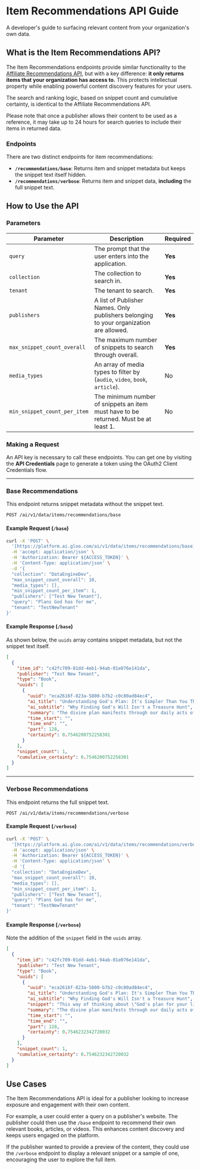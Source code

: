 # Item Recommendations API Guide

A developer's guide to surfacing relevant content from your organization's own data.

## What is the Item Recommendations API?

The Item Recommendations endpoints provide similar functionality to the [Affiliate Recommendations API](/api-guides/search-and-recommendations/affiliate-recommendations), but with a key difference: **it only returns items that your organization has access to.** This protects intellectual property while enabling powerful content discovery features for your users.

The search and ranking logic, based on snippet count and cumulative certainty, is identical to the Affiliate Recommendations API.

Please note that once a publisher allows their content to be used as a reference, it may take up to 24 hours for search queries to include their items in returned data.

### Endpoints

There are two distinct endpoints for item recommendations:

-   **`/recommendations/base`**: Returns item and snippet metadata but keeps the snippet text itself hidden.
-   **`/recommendations/verbose`**: Returns item and snippet data, **including** the full snippet text.

## How to Use the API

### Parameters

| Parameter                   | Description                                                                                         | Required |
| --------------------------- | --------------------------------------------------------------------------------------------------- | -------- |
| `query`                     | The prompt that the user enters into the application.                                               | **Yes** |
| `collection`                | The collection to search in.                                                                        | **Yes** |
| `tenant`                    | The tenant to search.                                                                               | **Yes** |
| `publishers`                | A list of Publisher Names. Only publishers belonging to your organization are allowed.              | **Yes** |
| `max_snippet_count_overall` | The maximum number of snippets to search through overall.                                           | **Yes** |
| `media_types`               | An array of media types to filter by (`audio`, `video`, `book`, `article`).                         | No       |
| `min_snippet_count_per_item`| The minimum number of snippets an item must have to be returned. Must be at least 1.                 | No       |

### Making a Request

An API key is necessary to call these endpoints. You can get one by visiting the **API Credentials** page to generate a token using the OAuth2 Client Credentials flow.

---

### Base Recommendations

This endpoint returns snippet metadata without the snippet text.

`POST /ai/v1/data/items/recommendations/base`

#### Example Request (`/base`)

```bash
curl -X 'POST' \
  '[https://platform.ai.gloo.com/ai/v1/data/items/recommendations/base](https://platform.ai.gloo.com/ai/v1/data/items/recommendations/base)' \
  -H 'accept: application/json' \
  -H 'Authorization: Bearer ${ACCESS_TOKEN}' \
  -H 'Content-Type: application/json' \
  -d '{
  "collection": "DataEngineDev",
  "max_snippet_count_overall": 10,
  "media_types": [],
  "min_snippet_count_per_item": 1,
  "publishers": ["Test New Tenant"],
  "query": "Plans God has for me",
  "tenant": "TestNewTenant"
}'
```

#### Example Response (`/base`)

As shown below, the `uuids` array contains snippet metadata, but not the snippet text itself.

```json
[
  {
    "item_id": "c42fc709-01dd-4eb1-94ab-01e076e141da",
    "publisher": "Test New Tenant",
    "type": "Book",
    "uuids": [
      {
        "uuid": "eca2616f-823a-5800-b7b2-c0c80ad84ec4",
        "ai_title": "Understanding God's Plan: It's Simpler Than You Think",
        "ai_subtitle": "Why Finding God's Will Isn't a Treasure Hunt",
        "summary": "The divine plan manifests through our daily acts of goodness, rather than existing as a predetermined sequence we must discover.",
        "time_start": "",
        "time_end": "",
        "part": 128,
        "certainty": 0.7546200752258301
      }
    ],
    "snippet_count": 1,
    "cumulative_certainty": 0.7546200752258301
  }
]
```

---

### Verbose Recommendations

This endpoint returns the full snippet text.

`POST /ai/v1/data/items/recommendations/verbose`

#### Example Request (`/verbose`)

```bash
curl -X 'POST' \
  '[https://platform.ai.gloo.com/ai/v1/data/items/recommendations/verbose](https://platform.ai.gloo.com/ai/v1/data/items/recommendations/verbose)' \
  -H 'accept: application/json' \
  -H 'Authorization: Bearer ${ACCESS_TOKEN}' \
  -H 'Content-Type: application/json' \
  -d '{
  "collection": "DataEngineDev",
  "max_snippet_count_overall": 10,
  "media_types": [],
  "min_snippet_count_per_item": 1,
  "publishers": ["Test New Tenant"],
  "query": "Plans God has for me",
  "tenant": "TestNewTenant"
}'
```

#### Example Response (`/verbose`)

Note the addition of the `snippet` field in the `uuids` array.

```json
[
  {
    "item_id": "c42fc709-01dd-4eb1-94ab-01e076e141da",
    "publisher": "Test New Tenant",
    "type": "Book",
    "uuids": [
      {
        "uuid": "eca2616f-823a-5800-b7b2-c0c80ad84ec4",
        "ai_title": "Understanding God's Plan: It's Simpler Than You Think",
        "ai_subtitle": "Why Finding God's Will Isn't a Treasure Hunt",
        "snippet": "This way of thinking about \"God's plan for your life\" is guaranteed to give us a headache—and it's just not how he operates. It's not that God's holding the treasure map and we have to guess the route to the X that marks the spot...",
        "summary": "The divine plan manifests through our daily acts of goodness, rather than existing as a predetermined sequence we must discover.",
        "time_start": "",
        "time_end": "",
        "part": 128,
        "certainty": 0.7546232342720032
      }
    ],
    "snippet_count": 1,
    "cumulative_certainty": 0.7546232342720032
  }
]
```

## Use Cases

The Item Recommendations API is ideal for a publisher looking to increase exposure and engagement with their own content.

For example, a user could enter a query on a publisher's website. The publisher could then use the `/base` endpoint to recommend their own relevant books, articles, or videos. This enhances content discovery and keeps users engaged on the platform.

If the publisher wanted to provide a preview of the content, they could use the `/verbose` endpoint to display a relevant snippet or a sample of one, encouraging the user to explore the full item.
